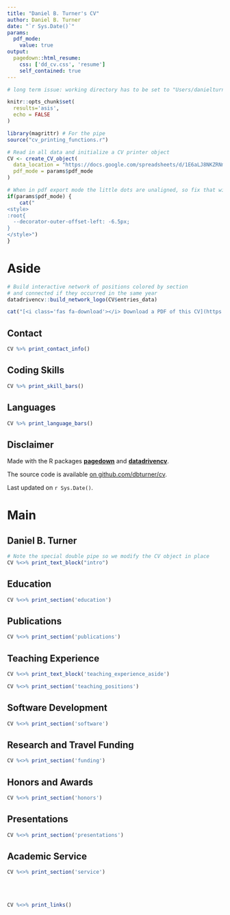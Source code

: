 ```yaml
---
title: "Daniel B. Turner's CV"
author: Daniel B. Turner
date: "`r Sys.Date()`"
params:
  pdf_mode:
    value: true
output:
  pagedown::html_resume:
    css: ['dd_cv.css', 'resume']
    self_contained: true
---
```


```r
# long term issue: working directory has to be set to "Users/danielturner"

knitr::opts_chunk$set(
  results='asis', 
  echo = FALSE
)

library(magrittr) # For the pipe
source("cv_printing_functions.r")

# Read in all data and initialize a CV printer object
CV <- create_CV_object(
  data_location = "https://docs.google.com/spreadsheets/d/1E6aLJ8NKZRNmvFI_f6AD3AyiXNQPNnu5dBjabwQMoQs/edit?usp=sharing",  
  pdf_mode = params$pdf_mode
)

```


```r
# When in pdf export mode the little dots are unaligned, so fix that with some conditional CSS.
if(params$pdf_mode) {
    cat("
<style>
:root{
  --decorator-outer-offset-left: -6.5px;
}
</style>")
}
```


Aside
================================================================================

```r
# Build interactive network of positions colored by section
# and connected if they occurred in the same year
datadrivencv::build_network_logo(CV$entries_data)
```


```r
cat("[<i class='fas fa-download'></i> Download a PDF of this CV](https://dbturner.github.io/cv/cv.pdf)")
```

Contact {#contact}
--------------------------------------------------------------------------------

```r
CV %>% print_contact_info()
```



Coding Skills {#skills}
--------------------------------------------------------------------------------

```r
CV %>% print_skill_bars()
```


Languages {#language}
--------------------------------------------------------------------------------

```r
CV %>% print_language_bars()
```


Disclaimer {#disclaimer}
--------------------------------------------------------------------------------

Made with the R packages [**pagedown**](https://github.com/rstudio/pagedown) and [**datadrivencv**](http://nickstrayer.me/datadrivencv/index.html). 

The source code is available [on github.com/dbturner/cv](https://github.com/dbturner/dbturner.github.io/tree/master/cv).

Last updated on `r Sys.Date()`.



Main
================================================================================

Daniel B. Turner {#title}
--------------------------------------------------------------------------------

```r
# Note the special double pipe so we modify the CV object in place
CV %<>% print_text_block("intro") 
```


Education {data-icon=graduation-cap data-concise=true}
--------------------------------------------------------------------------------

```r
CV %<>% print_section('education')
```


Publications  {data-icon=book}
--------------------------------------------------------------------------------

```r
CV %<>% print_section('publications') 
```
  
  
Teaching Experience {data-icon=chalkboard-teacher}
--------------------------------------------------------------------------------

::: aside
```r
CV %<>% print_text_block('teaching_experience_aside')
```
:::

```r
CV %<>% print_section('teaching_positions')
```  
  
Software Development  {data-icon=desktop}
--------------------------------------------------------------------------------

```r
CV %<>% print_section('software') 
```

  
Research and Travel Funding {data-icon=dollar}
--------------------------------------------------------------------------------

```r
CV %<>% print_section('funding') 
```

  
Honors and Awards  {data-icon=trophy}
--------------------------------------------------------------------------------

```r
CV %<>% print_section('honors') 
```
  
  


Presentations {data-icon=comments}
--------------------------------------------------------------------------------

```r
CV %<>% print_section('presentations')
```



Academic Service {data-icon=users}
--------------------------------------------------------------------------------


```r
CV %<>% print_section('service')
```


<br>
<br>




```r
CV %<>% print_links()
```



